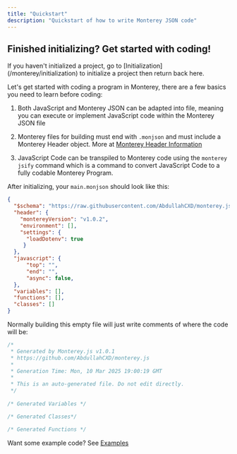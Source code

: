```yaml
---
title: "Quickstart"
description: "Quickstart of how to write Monterey JSON code"
---
```


## Finished initializing? Get started with coding!

<Info>
  If you haven't initialized a project, go to [Initialization](/monterey/initialization) to initialize a project then return back here.
</Info>

Let's get started with coding a program in Monterey, there are a few basics you need to learn before coding:

1. Both JavaScript and Monterey JSON can be adapted into file, meaning you can execute or implement JavaScript code within the Monterey JSON file

2. Monterey files for building must end with `.monjson` and must include a Monterey Header object. More at [Monterey Header Information](/monterey/configuration/monterey-header)

3. JavaScript Code can be transpiled to Monterey code using the `monterey jsify` command which is a command to convert JavaScript Code to a fully codable Monterey Program.

After initializing, your `main.monjson` should look like this:

```json main.monjson
{
  "$schema": "https://raw.githubusercontent.com/AbdullahCXD/monterey.js/refs/heads/develop/schema/monterey.schema.json",
  "header": {
    "montereyVersion": "v1.0.2",
    "environment": [],
    "settings": {
      "loadDotenv": true
     }
  },
  "javascript": {
      "top": "",
      "end": "",
      "async": false,
  },
  "variables": [],
  "functions": [],
  "classes": []
}
```

Normally building this empty file will just write comments of where the code will be:

```javascript main.js
/*
 * Generated by Monterey.js v1.0.1
 * https://github.com/AbdullahCXD/monterey.js
 * 
 * Generation Time: Mon, 10 Mar 2025 19:00:19 GMT
 * 
 * This is an auto-generated file. Do not edit directly.
 */
 
/* Generated Variables */

/* Generated Classes*/

/* Generated Functions */

```

Want some example code? See [Examples](/monterey/examples/adding)